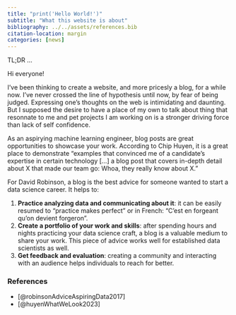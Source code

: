 ```yaml
---
title: "print('Hello World!')"
subtitle: "What this website is about"
bibliography: ../../assets/references.bib
citation-location: margin
categories: [news]
---
```


::: {.callout-note}
TL;DR
…
:::

Hi everyone!

I’ve been thinking to create a website, and more pricesly a blog, for a while
now. I’ve never crossed the line of hypothesis until now, by fear of being
judged. Expressing one’s thoughts on the web is intimidating and daunting. But I
supposed the desire to have a place of my own to talk about thing that resonnate
to me and pet projects I am working on is a stronger driving force than lack of
self confidence.

As an aspirying machine learning engineer, blog posts are great opportunities to
showcase your work. According to Chip Huyen, it is a great place to demonstrate
“examples that convinced me of a candidate’s expertise in certain technology
[...] a blog post that covers in-depth detail about X that made our team go:
Whoa, they really know about X.”

For David Robinson, a blog is the best advice for someone wanted to start a data
science career. It helps to:

1. **Practice analyzing data and communicating about it**: it can be easily
  resumed to "practice makes perfect" or in French: "C'est en forgeant qu'on
  devient forgeron".
2. **Create a portfolio of your work and skills**: after spending hours and
  nights practicing your data science craft, a blog is a valuable medium to
  share your work. This piece of advice works well for established data
  scientists as well.
3. **Get feedback and evaluation**: creating a community and interacting with an
  audience helps individuals to reach for better.

### References

::: {#refs}
- [@robinsonAdviceAspiringData2017]
- [@huyenWhatWeLook2023]
:::
